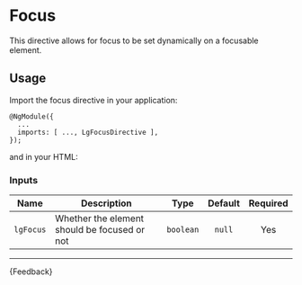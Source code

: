 
<Meta title="Helpers/Directives/Focus/Guide" />

# Focus

This directive allows for focus to be set dynamically on a focusable element.

## Usage

Import the focus directive in your application:

```
@NgModule({
  ...
  imports: [ ..., LgFocusDirective ],
});
```

and in your HTML:

<Source id="helpers-directives-focus-examples--focus" />

### Inputs

| Name      | Description                                  |   Type    | Default | Required |
|-----------|----------------------------------------------|:---------:|:-------:|:--------:|
| `lgFocus` | Whether the element should be focused or not | `boolean` | `null`  |   Yes    |

***

<Markdown>
  {Feedback}
</Markdown>
